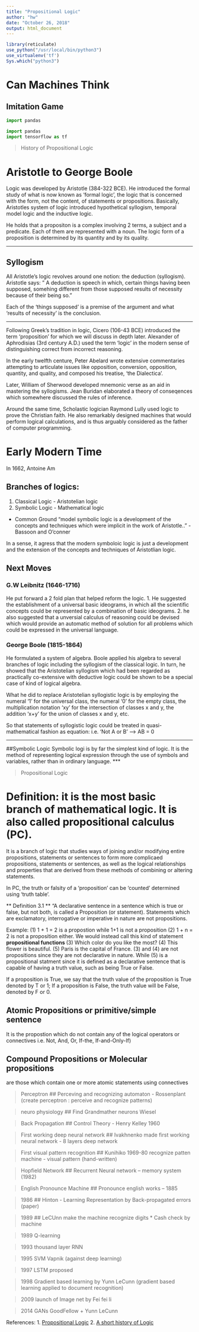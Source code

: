 ```yaml
---
title: "Propositional Logic"
author: "hw"
date: "October 26, 2018"
output: html_document
---
```


```r
library(reticulate)
use_python("/usr/local/bin/python3")
use_virtualenv('tf')
Sys.which("python3")

```


# Can Machines Think
## Imitation Game

```python
import pandas
```


```python
import pandas
import tensorflow as tf


```

> History of Propositional Logic 


#  Aristotle to George Boole 
Logic was developed by Aristotle (384-322 BCE). He introduced the formal study of what is now known as 'formal logic', the logic that is concerned with the form, not the content, of statements or propositions. Basically, Aristotles system of logic introduced hypothetical syllogism, temporal model logic and the inductive logic. 

He holds that a propositon is a complex involving 2 terms, a subject and a predicate. Each of them are represented with a noun. The logic form of a proposition is determined by its quantity and by its quality. 

***
## Syllogism 
All Aristotle's logic revolves around one notion: the deduction (syllogism). Aristotle says: 
" A deduction is speech in which, certain things having been supposed, somehing different from those supposed results of necessity because of their being so."

Each of the 'things supposed' is a premise of the argument and what 'results of necessity' is the conclusion. 

***

Following Greek's tradition in logic, Cicero (106-43 BCE) introduced the term 'proposition' for which we will discuss in depth later. 
Alexander of Aphrodisias (3rd century A.D.) used the term 'logic' in the modern sense of distinguishing correct from incorrect reasoning. 

In the early twelfth centure, Peter Abelard wrote extensive commentaries attempting to articulate issues like opposition, conversion, opposition, quantity, and quality, and composed his treatise, 'the Dialectica'.

Later, William of Sherwood developed mnemonic verse as an aid in mastering the syllogisms. Jean Buridan elaborated a theory of conseqences which somewhere discussed the rules of inference.

Around the same time, Scholastic logician Raymond Lully used logic to prove the Christian faith. He also remarkably designed machines that would perform logical calculations, and is thus arguably considered as the father of computer programming.

# Early Modern Time 
In 1662, Antoine Am



## Branches of logics: 
1. Classical Logic - Aristotelian logic 
2. Symbolic Logic - Mathematical logic 

* Common Ground
"model symbolic logic is a development of the concepts and techniques which were implicit in the work of Aristotle.." - Bassoon and O'conner

In a sense, it agress that the modern symboloic logic is just a development and the extension of the concepts and techniques of Aristotlian logic. 

## Next Moves
### G.W Leibnitz (1646-1716)

He put forward a 2 fold plan that helped reform the logic. 
1. He suggested the establishment of a universal basic ideograms, in which all the scientific concepts could be represented by a combination of basic ideograms. 
2. he also suggested that a unversial calculus of reasoning could be devised which would provide an automatic method of solution for all problems which could be expressed in the universal language. 

### George Boole (1815-1864)
He formulated a system of algebra. Boole applied his algebra to several branches of logic including the syllogism of the classical logic. 
In turn, he showed that the Aristotelian syllogism which had been regarded as practically co-extensive with deductive logic could be shown to be a special case of kind of logical algebra.

What he did to replace Aristotelian syllogistic logic is by employing the numeral '1' for the universal class, the numeral '0' for the empty class, the multiplication notation 'xy' for the intersection of classes x and y, the addition 'x+y' for the union of classes x and y, etc. 

So that statements of syllogistic logic could be treated in quasi-mathematical fashion as equation: 
i.e. 'Not A or B' --> AB = 0

***
##Symbolic Logic 
Symbolic logi is by far the simplest kind of logic. It is the method of representing logical expression through the use of symbols and variables, rather than in ordinary language. 
***

> Propositional Logic 

# Definition: it is the most basic branch of mathematical logic. It is also called propositional calculus (PC).
It is a branch of logic that studies ways of joining and/or modifying entire propositions, statements or sentences to form more complicaed propositions, statements or sentences, as well as the logical relationships and properties that are derived from these methods of combining or altering statements.

In PC, the truth or falsity of a 'proposition' can be 'counted' determined using 'truth table'.


** Definition 3.1 **
"A declarative sentence in a sentence which is true or false, but not both, is called a Proposition (or statement). Statements which are exclamatory, interrogative or imperative in nature are not propositions.

Example: 
(1) 1 + 1 = 2 is a propostion while 1+1 is not a proposition 
(2) 1 + n = 2 is not a proposition either. We would instead call this kind of statement **propositional functions **
(3) Which color do you like the most?
(4) This flower is beautiful.
(5) Paris is the capital of France. 
(3) and (4) are not propositions since they are not declarative in nature. While (5) is a propositional statment since it is defined as a declarative sentence that is capable of having a truth value, such as being True or False.

If a proposition is True, we say that the truth value of the proposition is True denoted by T or 1;
If a proposition is False, the truth value will be False, denoted by F or 0.

## Atomic Propositions or primitive/simple sentence
It is the propostion which do not contain any of the logical operators or connectives i.e. Not, And, Or, If-the, If-and-Only-If)

## Compound Propositions or Molecular propositions
are those which contain one or more atomic statements using connectives 



> Perceptron 
## Perceving and recognizing automaton - Rossenplant (create perceptron : perceive and recognize patterns)

> neuro physiology
## Find Grandmather neurons Wiesel 


> Back Propagation 
## Control Theory - Henry Kelley 1960

> First working deep neural network 
## Ivakhnenko made first working neural network - 8 layers deep network 


>  First visual pattern recognition 
## Kunihiko 1969-80 recognize patten machine - visual pattern 
(hand-written)

> Hopfield Network 
## Recurrent Neural network -- memory system (1982)

> English Pronounce Machine 
## Pronounce english works -- 1885

> 1986
## Hinton - Learning Representation by Back-propagated errors (paper)


>1989
## LeCUnn make the machine recognize digits 
* Cash check by machine 

> 1989 Q-learning 

> 1993 thousand layer RNN 

> 1995 SVM  Vapnik (against deep learning)

> 1997 LSTM proposed 

> 1998 Gradient based learning by Yunn LeCunn (gradient based learning applied to document recognition)

> 2009 launch of Image net by Fei fei li 

> 2014 GANs GoodFellow + Yunn LeCunn

>


References: 
1. [Propositional Logic](file:///home/haohanlovesfanli/Downloads/PropositionalLogic.pdf)
2. [A short history of Logic](https://ourhappyschool.com/philosophy/short-history-logic)